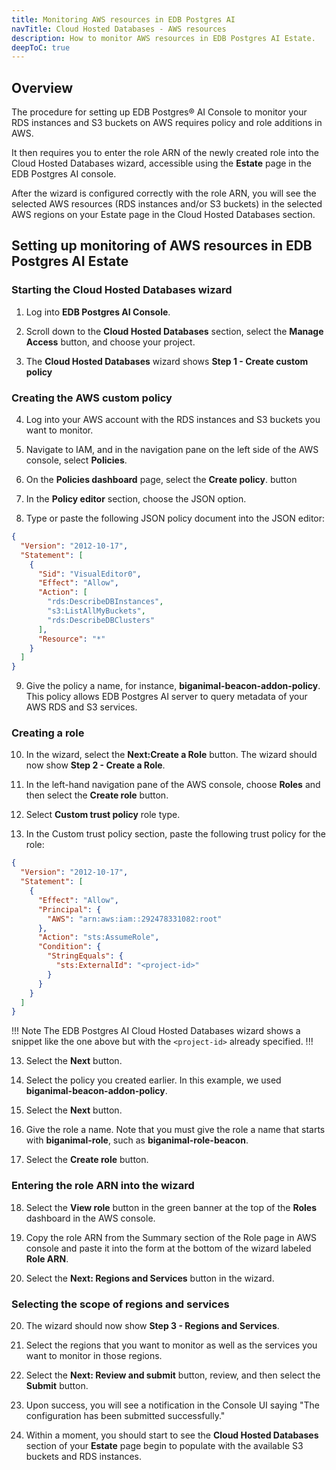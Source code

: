 ```yaml
---
title: Monitoring AWS resources in EDB Postgres AI 
navTitle: Cloud Hosted Databases - AWS resources
description: How to monitor AWS resources in EDB Postgres AI Estate.
deepToC: true
---
```



## Overview 

The procedure for setting up EDB Postgres® AI Console to monitor your RDS instances and S3 buckets on AWS requires policy and role additions in AWS. 

It then requires you to enter the role ARN of the newly created role into the Cloud Hosted Databases wizard, accessible using the **Estate** page in the EDB Postgres AI console.

After the wizard is configured correctly with the role ARN, you will see the selected AWS resources (RDS instances and/or S3 buckets) in the selected AWS regions on your Estate page in the Cloud Hosted Databases section.

## Setting up monitoring of AWS resources in EDB Postgres AI Estate

### Starting the Cloud Hosted Databases wizard

1. Log into **EDB Postgres AI Console**. 

2. Scroll down to the **Cloud Hosted Databases** section, select the **Manage Access** button, and choose your project.

3. The **Cloud Hosted Databases** wizard shows **Step 1 - Create custom policy**

### Creating the AWS custom policy

4. Log into your AWS account with the RDS instances and S3 buckets you want to monitor.

5. Navigate to IAM, and in the navigation pane on the left side of the AWS console, select **Policies**.

6. On the **Policies dashboard** page, select the **Create policy**. button

7. In the **Policy editor** section, choose the JSON option.

8. Type or paste the following JSON policy document into the JSON editor:

```json
{
  "Version": "2012-10-17",
  "Statement": [
    {
      "Sid": "VisualEditor0",
      "Effect": "Allow",
      "Action": [
        "rds:DescribeDBInstances",
        "s3:ListAllMyBuckets",
        "rds:DescribeDBClusters"
      ],
      "Resource": "*"
    }
  ]
}
```

9. Give the policy a name, for instance, **biganimal-beacon-addon-policy**. This policy allows EDB Postgres AI server to query metadata of your AWS RDS and S3 services.


### Creating a role

10. In the wizard, select the **Next:Create a Role** button. The wizard should now show **Step 2 - Create a Role**.

11. In the left-hand navigation pane of the AWS console, choose **Roles** and then select the **Create role** button.

12. Select **Custom trust policy** role type.

12. In the Custom trust policy section, paste the following trust policy for the role:

```json
{
  "Version": "2012-10-17",
  "Statement": [
    {
      "Effect": "Allow",
      "Principal": {
        "AWS": "arn:aws:iam::292478331082:root"
      },
      "Action": "sts:AssumeRole",
      "Condition": {
        "StringEquals": {
          "sts:ExternalId": "<project-id>"
        }
      }
    }
  ]
}
```

!!! Note
The EDB Postgres AI Cloud Hosted Databases wizard shows a snippet like the one above but with the `<project-id>` already specified.
!!!

13. Select the **Next** button.

14. Select the policy you created earlier. In this example, we used **biganimal-beacon-addon-policy**.

15. Select the **Next** button.

16. Give the role a name. Note that you must give the role a name that starts with **biganimal-role**, such as **biganimal-role-beacon**. 

17. Select the **Create role** button.

### Entering the role ARN into the wizard

18. Select the **View role** button in the green banner at the top of the **Roles** dashboard in the AWS console.

19. Copy the role ARN from the Summary section of the Role page in AWS console and paste it into the form at the bottom of the wizard labeled **Role ARN**.

20. Select the **Next: Regions and Services** button in the wizard.

### Selecting the scope of regions and services

20. The wizard should now show **Step 3 - Regions and Services**. 

21. Select the regions that you want to monitor as well as the services you want to monitor in those regions.

22. Select the **Next: Review and submit** button, review, and then select the **Submit** button.

23. Upon success, you will see a notification in the Console UI saying "The configuration has been submitted successfully."

24. Within a moment, you should start to see the **Cloud Hosted Databases** section of your **Estate** page begin to populate with the available S3 buckets and RDS instances.
